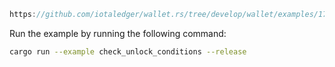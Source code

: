 
<DotEnvWarning />

```rust reference
https://github.com/iotaledger/wallet.rs/tree/develop/wallet/examples/17_check_unlock_conditions.rs
```

Run the example by running the following command:

```bash
cargo run --example check_unlock_conditions --release
```
